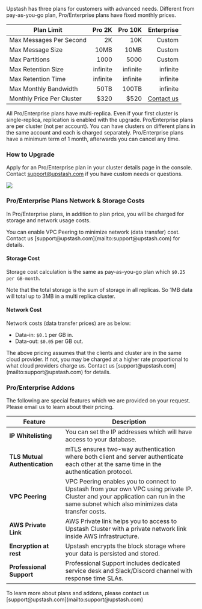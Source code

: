 
Upstash has three plans for customers with advanced needs. Different from
pay-as-you-go plan, Pro/Enterprise plans have fixed monthly prices.

| Plan Limit                |   Pro 2K |  Pro 10K |                               Enterprise |
| ------------------------- | -------: | -------: | ---------------------------------------: |
| Max Messages Per Second   |       2K |      10K |                                   Custom |
| Max Message Size          |     10MB |     10MB |                                   Custom |
| Max Partitions            |     1000 |     5000 |                                   Custom |
| Max Retention Size        | infinite | infinite |                                 infinite |
| Max Retention Time        | infinite | infinite |                                 infinite |
| Max Monthly Bandwidth       |      50TB | 100TB |                                 infinite |
| Monthly Price Per Cluster |     \$320 |     \$520 | [Contact us](mailto:support@upstash.com) |

<Note>
    All Pro/Enterprise plans have multi-replica. Even if your first cluster is
    single-replica, replication is enabled with the upgrade.
</Note>

<Note>
    Pro/Enterprise plans are per cluster (not per account). You can have clusters
    on different plans in the same account and each is charged separately.
    Pro/Enterprise plans have a minimum term of 1 month, afterwards you can cancel
    any time.
</Note>

### How to Upgrade

Apply for an Pro/Enterprise plan in your cluster details page in the console.
Contact [support@upstash.com](mailto:support@upstash.com) if you have custom
needs or questions.

<Frame>
    <img src="/img/enterprise/kafka2.png" />
</Frame>

### Pro/Enterprise Plans Network & Storage Costs

In Pro/Enterprise plans, in addition to plan price, you will be charged for
storage and network usage costs.

<Note>
    You can enable VPC Peering to minimize network (data transfer) cost. Contact
    us [support@upstash.com](mailto:support@upstash.com) for details.
</Note>

#### Storage Cost

Storage cost calculation is the same as pay-as-you-go plan which
`$0.25 per GB-month`.

Note that the total storage is the sum of storage in all replicas. So 1MB data
will total up to 3MB in a multi replica cluster.

#### Network Cost

Network costs (data transfer prices) are as below:

- Data-in: `$0.1` per GB in.
- Data-out: `$0.05` per GB out.

<Note>
    The above pricing assumes that the clients and cluster are in the same cloud
    provider. If not, you may be charged at a higher rate proportional to what
    cloud providers charge us. Contact us
    [support@upstash.com](mailto:support@upstash.com) for details.
</Note>

### Pro/Enterprise Addons

The following are special features which we are provided on your request. Please
email us to learn about their pricing.

| Feature                       | Description                                                                                                                                                                         |
| ----------------------------- | ----------------------------------------------------------------------------------------------------------------------------------------------------------------------------------- |
| **IP Whitelisting**           | You can set the IP addresses which will have access to your database.                                                                                                               |
| **TLS Mutual Authentication** | mTLS ensures two-way authentication where both client and server authenticate each other at the same time in the authentication protocol.                                           |
| **VPC Peering**               | VPC Peering enables you to connect to Upstash from your own VPC using private IP. Cluster and your application can run in the same subnet which also minimizes data transfer costs. |
| **AWS Private Link**          | AWS Private link helps you to access to Upstash Cluster with a private network link inside AWS infrastructure.                                                                      |
| **Encryption at rest**        | Upstash encrypts the block storage where your data is persisted and stored.                                                                                                         |
| **Professional Support**      | Professional Support includes dedicated service desk and Slack/Discord channel with response time SLAs.                                                                             |

<Note>
    To learn more about plans and addons, please contact us
    [support@upstash.com](mailto:support@upstash.com)
</Note>
